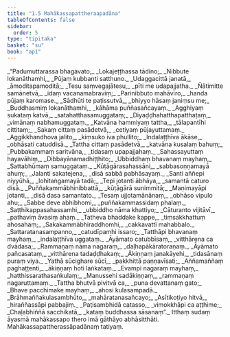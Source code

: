 ```yaml
---
title: "1.5 Mahākassapattheraapadāna"
tableOfContents: false
sidebar:
  order: 5
type: "tipitaka"
basket: "su"
book: "ap1"
---
```



<DynamicBreadcrumb />

<Division number="398" book="ap1" bookNo="20" page="36">

<Paragraph number="409" type="verses" book="ap1">
_“Padumuttarassa bhagavato,_  
_Lokajeṭṭhassa tādino;_  
_Nibbute lokanāthamhi,_  
_Pūjaṃ kubbanti satthuno._  

</Paragraph>

</Division>
<Division number="399" book="ap1" bookNo="20" page="36">

<Paragraph number="410" type="verses" book="ap1">
_Udaggacittā janatā,_  
_āmoditapamoditā;_  
_Tesu saṃvegajātesu,_  
_pīti me udapajjatha._  

</Paragraph>

</Division>
<Division number="400" book="ap1" bookNo="20" page="36">

<Paragraph number="411" type="verses" book="ap1">
_Ñātimitte samānetvā,_  
_idaṃ vacanamabraviṃ;_  
_Parinibbuto mahāvīro,_  
_handa pūjaṃ karomase._  

</Paragraph>

</Division>
<Division number="401" book="ap1" bookNo="20" page="36">

<Paragraph number="412" type="verses" book="ap1">
_Sādhūti te paṭissutvā,_  
_bhiyyo hāsaṃ janiṃsu me;_  
_Buddhasmiṃ lokanāthamhi,_  
_kāhāma puññasañcayaṃ._  

</Paragraph>

</Division>
<Division number="402" book="ap1" bookNo="20" page="37">

<Paragraph number="413" type="verses" book="ap1">
_Agghiyaṃ sukataṃ katvā,_  
_satahatthasamuggataṃ;_  
_Diyaḍḍhahatthapatthaṭaṃ,_  
_vimānaṃ nabhamuggataṃ._  

</Paragraph>

</Division>
<Division number="403" book="ap1" bookNo="20" page="37">

<Paragraph number="414" type="verses" book="ap1">
_Katvāna hammiyaṃ tattha,_  
_tālapantīhi cittitaṃ;_  
_Sakaṃ cittaṃ pasādetvā,_  
_cetiyaṃ pūjayuttamaṃ._  

</Paragraph>

</Division>
<Division number="404" book="ap1" bookNo="20" page="37">

<Paragraph number="415" type="verses" book="ap1">
_Aggikkhandhova jalito,_  
_kiṃsuko iva phullito;_  
_Indalaṭṭhīva ākāse,_  
_obhāsati catuddisā._  

</Paragraph>

</Division>
<Division number="405" book="ap1" bookNo="20" page="37">

<Paragraph number="416" type="verses" book="ap1">
_Tattha cittaṃ pasādetvā,_  
_katvāna kusalaṃ bahuṃ;_  
_Pubbakammaṃ saritvāna,_  
_tidasaṃ upapajjahaṃ._  

</Paragraph>

</Division>
<Division number="406" book="ap1" bookNo="20" page="37">

<Paragraph number="417" type="verses" book="ap1">
_Sahassayuttaṃ hayavāhiṃ,_  
_Dibbayānamadhiṭṭhito;_  
_Ubbiddhaṃ bhavanaṃ mayhaṃ,_  
_Sattabhūmaṃ samuggataṃ._  

</Paragraph>

</Division>
<Division number="407" book="ap1" bookNo="20" page="37">

<Paragraph number="418" type="verses" book="ap1">
_Kūṭāgārasahassāni,_  
_sabbasoṇṇamayā ahuṃ;_  
_Jalanti sakatejena,_  
_disā sabbā pabhāsayaṃ._  

</Paragraph>

</Division>
<Division number="408" book="ap1" bookNo="20" page="37">

<Paragraph number="419" type="verses" book="ap1">
_Santi aññepi niyyūhā,_  
_lohitaṅgamayā tadā;_  
_Tepi jotanti ābhāya,_  
_samantā caturo disā._  

</Paragraph>

</Division>
<Division number="409" book="ap1" bookNo="20" page="37">

<Paragraph number="420" type="verses" book="ap1">
_Puññakammābhinibbattā,_  
_kūṭāgārā sunimmitā;_  
_Maṇimayāpi jotanti,_  
_disā dasa samantato._  

</Paragraph>

</Division>
<Division number="410" book="ap1" bookNo="20" page="37">

<Paragraph number="421" type="verses" book="ap1">
_Tesaṃ ujjotamānānaṃ,_  
_obhāso vipulo ahu;_  
_Sabbe deve abhibhomi,_  
_puññakammassidaṃ phalaṃ._  

</Paragraph>

</Division>
<Division number="411" book="ap1" bookNo="20" page="37">

<Paragraph number="422" type="verses" book="ap1">
_Saṭṭhikappasahassamhi,_  
_ubbiddho nāma khattiyo;_  
_Cāturanto vijitāvī,_  
_pathaviṃ āvasiṃ ahaṃ._  

</Paragraph>

</Division>
<Division number="412" book="ap1" bookNo="20" page="37">

<Paragraph number="423" type="verses" book="ap1">
_Tatheva bhaddake kappe,_  
_tiṃsakkhattuṃ ahosahaṃ;_  
_Sakakammābhiraddhomhi,_  
_cakkavattī mahabbalo._  

</Paragraph>

</Division>
<Division number="413" book="ap1" bookNo="20" page="37">

<Paragraph number="424" type="verses" book="ap1">
_Sattaratanasampanno,_  
_catudīpamhi issaro;_  
_Tatthāpi bhavanaṃ mayhaṃ,_  
_indalaṭṭhīva uggataṃ._  

</Paragraph>

</Division>
<Division number="414" book="ap1" bookNo="20" page="37">

<Paragraph number="425" type="verses" book="ap1">
_Āyāmato catubbīsaṃ,_  
_vitthārena ca dvādasa;_  
_Rammaṇaṃ nāma nagaraṃ,_  
_daḷhapākāratoraṇaṃ._  

</Paragraph>

</Division>
<Division number="415" book="ap1" bookNo="20" page="38">

<Paragraph number="426" type="verses" book="ap1">
_Āyāmato pañcasataṃ,_  
_vitthārena tadaḍḍhakaṃ;_  
_Ākiṇṇaṃ janakāyehi,_  
_tidasānaṃ puraṃ viya._  

</Paragraph>

</Division>
<Division number="416" book="ap1" bookNo="20" page="38">

<Paragraph number="427" type="verses" book="ap1">
_Yathā sūcighare sūcī,_  
_pakkhittā paṇṇavīsati;_  
_Aññamaññaṃ paghaṭṭenti,_  
_ākiṇṇaṃ hoti laṅkataṃ._  

</Paragraph>

</Division>
<Division number="417" book="ap1" bookNo="20" page="38">

<Paragraph number="428" type="verses" book="ap1">
_Evampi nagaraṃ mayhaṃ,_  
_hatthissarathasaṅkulaṃ;_  
_Manussehi sadākiṇṇaṃ,_  
_rammaṇaṃ nagaruttamaṃ._  

</Paragraph>

</Division>
<Division number="418" book="ap1" bookNo="20" page="38">

<Paragraph number="429" type="verses" book="ap1">
_Tattha bhutvā pivitvā ca,_  
_puna devattanaṃ gato;_  
_Bhave pacchimake mayhaṃ,_  
_ahosi kulasampadā._  

</Paragraph>

</Division>
<Division number="419" book="ap1" bookNo="20" page="38">

<Paragraph number="430" type="verses" book="ap1">
_Brāhmaññakulasambhūto,_  
_mahāratanasañcayo;_  
_Asītikoṭiyo hitvā,_  
_hiraññassāpi pabbajiṃ._  

</Paragraph>

</Division>
<Division number="420" book="ap1" bookNo="20" page="38">

<Paragraph number="431" type="verses" book="ap1">
_Paṭisambhidā catasso,_  
_vimokkhāpi ca aṭṭhime;_  
_Chaḷabhiññā sacchikatā,_  
_kataṃ buddhassa sāsanaṃ”._  

</Paragraph>

<Paragraph number="432" book="ap1">
Itthaṃ sudaṃ āyasmā mahākassapo thero imā gāthāyo abhāsitthāti.

</Paragraph>
</Division>

<Paragraph number="433" type="center" book="ap1">
Mahākassapattherassāpadānaṃ tatiyaṃ.
</Paragraph>